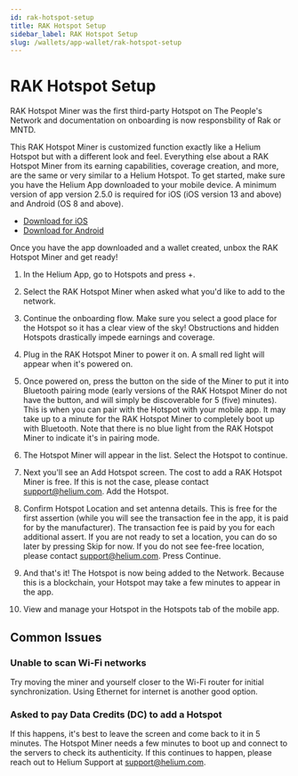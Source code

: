 ```yaml
---
id: rak-hotspot-setup
title: RAK Hotspot Setup
sidebar_label: RAK Hotspot Setup
slug: /wallets/app-wallet/rak-hotspot-setup
---
```


# RAK Hotspot Setup

RAK Hotspot Miner was the first third-party Hotspot on The People's Network and documentation on
onboarding is now responsbility of Rak or MNTD.

This RAK Hotspot Miner is customized function exactly like a Helium Hotspot but with a different
look and feel. Everything else about a RAK Hotspot Miner from its earning capabilities, coverage
creation, and more, are the same or very similar to a Helium Hotspot. To get started, make sure you
have the Helium App downloaded to your mobile device. A minimum version of app version 2.5.0 is
required for iOS (iOS version 13 and above) and Android (OS 8 and above).

- [Download for iOS](https://apps.apple.com/us/app/helium-hotspot/id1450463605)
- [Download for Android](https://play.google.com/store/apps/details?id=com.helium.wallet&hl=en_US)

Once you have the app downloaded and a wallet created, unbox the RAK Hotspot Miner and get ready!

1. In the Helium App, go to Hotspots and press +.

2. Select the RAK Hotspot Miner when asked what you'd like to add to the network.

3. Continue the onboarding flow. Make sure you select a good place for the Hotspot so it has a clear
   view of the sky! Obstructions and hidden Hotspots drastically impede earnings and coverage.

4. Plug in the RAK Hotspot Miner to power it on. A small red light will appear when it's powered on.

5. Once powered on, press the button on the side of the Miner to put it into Bluetooth pairing mode
   (early versions of the RAK Hotspot Miner do not have the button, and will simply be discoverable
   for 5 (five) minutes). This is when you can pair with the Hotspot with your mobile app. It may
   take up to a minute for the RAK Hotspot Miner to completely boot up with Bluetooth. Note that
   there is no blue light from the RAK Hotspot Miner to indicate it's in pairing mode.

6. The Hotspot Miner will appear in the list. Select the Hotspot to continue.

7. Next you'll see an Add Hotspot screen. The cost to add a RAK Hotspot Miner is free. If this is
   not the case, please contact support@helium.com. Add the Hotspot.

8. Confirm Hotspot Location and set antenna details. This is free for the first assertion (while you
   will see the transaction fee in the app, it is paid for by the manufacturer). The transaction fee
   is paid by you for each additional assert. If you are not ready to set a location, you can do so
   later by pressing Skip for now. If you do not see fee-free location, please contact
   support@helium.com. Press Continue.
9. And that's it! The Hotspot is now being added to the Network. Because this is a blockchain, your
   Hotspot may take a few minutes to appear in the app.
10. View and manage your Hotspot in the Hotspots tab of the mobile app.

## Common Issues

### Unable to scan Wi-Fi networks

Try moving the miner and yourself closer to the Wi-Fi router for initial synchronization. Using
Ethernet for internet is another good option.

### Asked to pay Data Credits (DC) to add a Hotspot

If this happens, it's best to leave the screen and come back to it in 5 minutes. The Hotspot Miner
needs a few minutes to boot up and connect to the servers to check its authenticity. If this
continues to happen, please reach out to Helium Support at support@helium.com.
